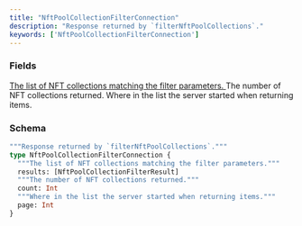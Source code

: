 ```yaml
---
title: "NftPoolCollectionFilterConnection"
description: "Response returned by `filterNftPoolCollections`."
keywords: ['NftPoolCollectionFilterConnection']
---
```


### Fields

<a href="/api-reference/types/nftpoolcollectionfilterresult">
  <ResponseField name="results" type="[NftPoolCollectionFilterResult]">
    The list of NFT collections matching the filter parameters.
  </ResponseField>
</a>

<ResponseField name="count" type="Int">
  The number of NFT collections returned.
</ResponseField>

<ResponseField name="page" type="Int">
  Where in the list the server started when returning items.
</ResponseField>

### Schema


```graphql 
"""Response returned by `filterNftPoolCollections`."""
type NftPoolCollectionFilterConnection {
  """The list of NFT collections matching the filter parameters."""
  results: [NftPoolCollectionFilterResult]
  """The number of NFT collections returned."""
  count: Int
  """Where in the list the server started when returning items."""
  page: Int
}
```
